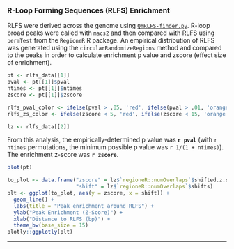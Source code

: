 ### R-Loop Forming Sequences (RLFS) Enrichment

RLFS were derived across the genome using [`QmRLFS-finder.py`](https://github.com/piroonj/QmRLFS-finder). R-loop broad peaks were called with `macs2` and then compared with RLFS using `permTest` from the `RegioneR` R package. An empirical distribution of RLFS was generated using the `circularRandomizeRegions` method and compared to the peaks in order to calculate enrichment p value and zscore (effect size of enrichment). 


```r
pt <- rlfs_data[[1]]
pval <- pt[[1]]$pval
ntimes <- pt[[1]]$ntimes
zscore <- pt[[1]]$zscore

rlfs_pval_color <- ifelse(pval > .05, 'red', ifelse(pval > .01, 'orange', 'green'))
rlfs_zs_color <- ifelse(zscore < 5, 'red', ifelse(zscore < 15, 'orange', 'green'))

lz <- rlfs_data[[2]]
```


From this analysis, the empirically-determined p value was <strong style="color: `r rlfs_pval_color`">`r pval`</strong> (with `r ntimes` permutations, the minimum possible p value was `r 1/(1 + ntimes)`).
The enrichment z-score was <strong style="color: `r rlfs_zs_color`">`r zscore`</strong>.


```r
plot(pt)
```

```r
to_plot <- data.frame("zscore" = lz$`regioneR::numOverlaps`$shifted.z.scores,
                      "shift" = lz$`regioneR::numOverlaps`$shifts)
plt <- ggplot(to_plot, aes(y = zscore, x = shift)) +
  geom_line() +
  labs(title = "Peak enrichment around RLFS") +
  ylab("Peak Enrichment (Z-Score)") +
  xlab("Distance to RLFS (bp)") +
  theme_bw(base_size = 15)
plotly::ggplotly(plt)

```


***
